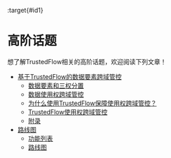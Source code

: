 :target{#id1}

# 高阶话题

想了解TrustedFlow相关的高阶话题，欢迎阅读下列文章！

<TableOfContents>


  - [基于TrustedFlow的数据要素跨域管控](cross_domain_controll_in_tee.mdx)
    - [数据要素和三权分置](cross_domain_controll_in_tee.mdx#id1)
    - [数据使用权跨域管控](cross_domain_controll_in_tee.mdx#id7)
    - [为什么使用TrustedFlow保障使用权跨域管控？](cross_domain_controll_in_tee.mdx#id8)
    - [TrustedFlow使用权跨域管控](cross_domain_controll_in_tee.mdx#id9)
    - [附录](cross_domain_controll_in_tee.mdx#id19)
  - [路线图](roadmap.mdx)
    - [功能列表](roadmap.mdx#id2)
    - [路线图](roadmap.mdx#id3)
</TableOfContents>
